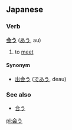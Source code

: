 == Japanese ==                                          
===Verb===
'''[[会]]う''' ([[あう]], au)

# to [[meet]]

====Synonym====
* [[出会う]] ([[であう]], deau)

===See also===
*[[合う]]

[[pl:会う]]